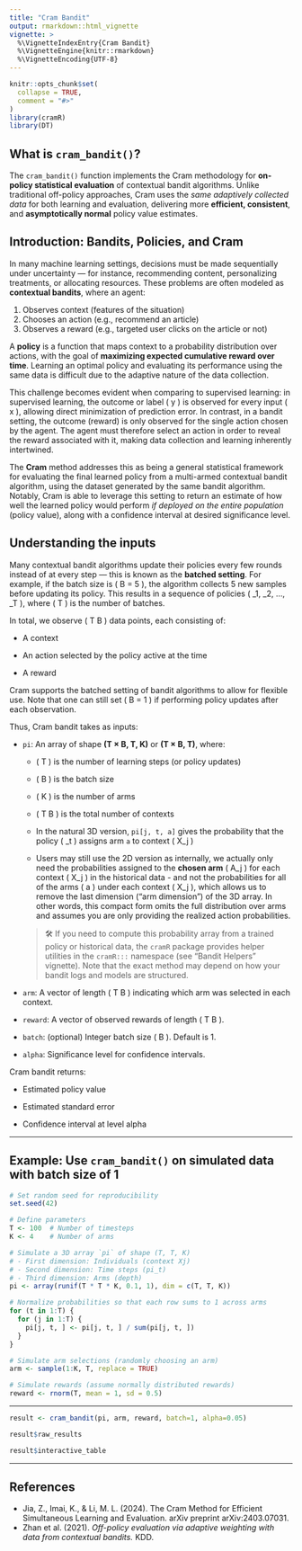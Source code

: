```yaml
---
title: "Cram Bandit"
output: rmarkdown::html_vignette
vignette: >
  %\VignetteIndexEntry{Cram Bandit}
  %\VignetteEngine{knitr::rmarkdown}
  %\VignetteEncoding{UTF-8}
---
```


```r
knitr::opts_chunk$set(
  collapse = TRUE,
  comment = "#>"
)
library(cramR)
library(DT)
```

## What is `cram_bandit()`?

The `cram_bandit()` function implements the Cram methodology for **on-policy statistical evaluation** of contextual bandit algorithms. Unlike traditional off-policy approaches, Cram uses the *same adaptively collected data* for both learning and evaluation, delivering more **efficient, consistent**, and **asymptotically normal** policy value estimates.

## Introduction: Bandits, Policies, and Cram

In many machine learning settings, decisions must be made sequentially under uncertainty — for instance, recommending content, personalizing treatments, or allocating resources. These problems are often modeled as **contextual bandits**, where an agent:

1. Observes context (features of the situation)
2. Chooses an action (e.g., recommend an article)
3. Observes a reward (e.g., targeted user clicks on the article or not)

A **policy** is a function that maps context to a probability distribution over actions, with the goal of **maximizing expected cumulative reward over time**. Learning an optimal policy and evaluating its performance using the same data is difficult due to the adaptive nature of the data collection. 

This challenge becomes evident when comparing to supervised learning: in supervised learning, the outcome or label \( y \) is observed for every input \( x \), allowing direct minimization of prediction error. In contrast, in a bandit setting, the outcome (reward) is only observed for the single action chosen by the agent. The agent must therefore select an action in order to reveal the reward associated with it, making data collection and learning inherently intertwined.

The **Cram** method addresses this as being a general statistical framework for evaluating the final learned policy from a multi-armed contextual bandit algorithm, using the dataset generated
by the same bandit algorithm. Notably, Cram is able to leverage this setting to return an estimate of how well the learned policy would perform *if deployed on the entire population* (policy value), along with a confidence interval at desired significance level.

## Understanding the inputs

Many contextual bandit algorithms update their policies every few rounds instead of at every step — this is known as the **batched setting**. For example, if the batch size is \( B = 5 \), the algorithm collects 5 new samples before updating its policy. This results in a sequence of policies \( \hat{\pi}_1, \hat{\pi}_2, ..., \hat{\pi}_T \), where \( T \) is the number of batches.

In total, we observe \( T \times B \) data points, each consisting of:

- A context

- An action selected by the policy active at the time

- A reward


Cram supports the batched setting of bandit algorithms to allow for flexible use. Note that one can still set \( B = 1 \) if performing policy updates after each observation.

Thus, Cram bandit takes as inputs:

- `pi`: An array of shape **(T × B, T, K)** or **(T × B, T)**, where:

  - \( T \) is the number of learning steps (or policy updates)
  
  - \( B \) is the batch size
  
  - \( K \) is the number of arms
  
  - \( T \times B \) is the total number of contexts
  
  - In the natural 3D version, `pi[j, t, a]` gives the probability that the policy \( \hat{\pi}_t \) assigns arm `a` to context \( X_j \)
  
  - Users may still use the 2D version as internally, we actually only need the probabilities assigned to the **chosen arm** \( A_j \) for each context \( X_j \) in the historical data - and not the probabilities for all of the arms \( a \) under each context \( X_j \), which allows us to remove the last dimension ("arm dimension") of the 3D array. In other words, this compact form omits the full distribution over arms and assumes you are only providing the realized action probabilities.
  
  > 🛠️ If you need to compute this probability array from a trained policy or historical data, the `cramR` package provides helper utilities in the `cramR:::` namespace (see “Bandit Helpers” vignette). Note that the exact method may depend on how your bandit logs and models are structured.
  
- `arm`: A vector of length \( T \times B \) indicating which arm was selected in each context.

- `reward`: A vector of observed rewards of length \( T \times B \).

- `batch`: (optional) Integer batch size \( B \). Default is 1.

- `alpha`: Significance level for confidence intervals.

Cram bandit returns:

- Estimated policy value  

- Estimated standard error 

- Confidence interval at level alpha

---

## Example: Use `cram_bandit()` on simulated data with batch size of 1

```r
# Set random seed for reproducibility
set.seed(42)

# Define parameters
T <- 100  # Number of timesteps
K <- 4    # Number of arms

# Simulate a 3D array `pi` of shape (T, T, K)
# - First dimension: Individuals (context Xj)
# - Second dimension: Time steps (pi_t)
# - Third dimension: Arms (depth)
pi <- array(runif(T * T * K, 0.1, 1), dim = c(T, T, K))

# Normalize probabilities so that each row sums to 1 across arms
for (t in 1:T) {
  for (j in 1:T) {
    pi[j, t, ] <- pi[j, t, ] / sum(pi[j, t, ])  
  }
}

# Simulate arm selections (randomly choosing an arm)
arm <- sample(1:K, T, replace = TRUE)

# Simulate rewards (assume normally distributed rewards)
reward <- rnorm(T, mean = 1, sd = 0.5)
```

---

```r
result <- cram_bandit(pi, arm, reward, batch=1, alpha=0.05)
```


```r
result$raw_results
```


```r
result$interactive_table
```

---

## References

- Jia, Z., Imai, K., & Li, M. L. (2024). The Cram Method for Efficient Simultaneous Learning and Evaluation. arXiv preprint arXiv:2403.07031.
- Zhan et al. (2021). *Off-policy evaluation via adaptive weighting with data from contextual bandits.* KDD.
